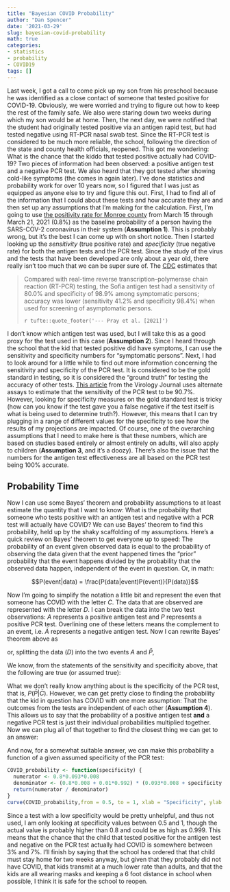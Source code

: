 ```yaml
---
title: "Bayesian COVID Probability"
author: "Dan Spencer"
date: '2021-03-29'
slug: bayesian-covid-probability
math: true
categories:
- statistics
- probability
- COVID19
tags: []
---
```


Last week, I got a call to come pick up my son from his preschool because he was identified as a close contact of someone that tested positive for COVID-19. Obviously, we were worried and trying to figure out how to keep the rest of the family safe. We also were staring down two weeks during which my son would be at home. Then, the next day, we were notified that the student had originally tested positive via an antigen rapid test, but had tested negative using RT-PCR nasal swab test. Since the RT-PCR test is considered to be much more reliable, the school, following the direction of the state and county health officials, reopened. This got me wondering: What is the chance that the kiddo that tested positive actually had COVID-19? Two pieces of information had been observed: a positive antigen test and a negative PCR test. We also heard that they got tested after showing cold-like symptoms (the comes in again later). I've done statistics and probability work for over 10 years now, so I figured that I was just as equipped as anyone else to try and figure this out. First, I had to find all of the information that I could about these tests and how accurate they are and then set up any assumptions that I'm making for the calculation. First, I'm going to use [the positivity rate for Monroe county](https://www.coronavirus.in.gov/2393.htm) from March 15 through March 21, 2021 (0.8%) as the baseline probability of a person having the SARS-COV-2 coronavirus in their system (**Assumption 1**). This is probably wrong, but it's the best I can come up with on short notice. Then I started looking up the *sensitivity* (true positive rate) and *specificity* (true negative rate) for both the antigen tests and the PCR test. Since the study of the virus and the tests that have been developed are only about a year old, there really isn't too much that we can be super sure of. The [CDC](https://www.cdc.gov/mmwr/volumes/69/wr/mm695152a3.htm) estimates that 

> Compared with real-time reverse transcription–polymerase chain reaction (RT-PCR) testing, 
> the Sofia antigen test had a sensitivity of 80.0% and specificity of 98.9% among 
> symptomatic persons; accuracy was lower (sensitivity 41.2% and specificity 98.4%) 
> when used for screening of asymptomatic persons.
>
> `r tufte::quote_footer('--- Pray et al. [2021]')`

I don't know which antigen test was used, but I will take this as a good proxy for the test used in this case (**Assumption 2**). Since I heard through the school that the kid that tested positive did have symptoms, I can use the sensitivity and specificity numbers for "symptomatic persons". Next, I had to look around for a little while to find out more information concerning the sensitivity and specificity of the PCR test. It is considered to be the gold standard in testing, so it is considered the "ground truth" for testing the accuracy of other tests. [This article](https://virologyj.biomedcentral.com/articles/10.1186/s12985-021-01489-0) from the Virology Journal uses alternate assays to estimate that the sensitivity of the PCR test to be 90.7%. However, looking for specificity measures on the gold standard test is tricky (how can you know if the test gave you a false negative if the test itself is what is being used to determine truth?). However, this means that I can try plugging in a range of different values for the specificity to see how the results of my projections are impacted. Of course, one of the overarching assumptions that I need to make here is that these numbers, which are based on studies based entirely or almost entirely on adults, will also apply to children (**Assumption 3**, and it's a doozy). There's also the issue that the numbers for the antigen test effectiveness are all based on the PCR test being 100% accurate.

## Probability Time

Now I can use some Bayes' theorem and probability assumptions to at least estimate the quantity that I want to know: What is the probability that someone who tests positive with an antigen test and negative with a PCR test will actually have COVID? We can use Bayes' theorem to find this probability, held up by the shaky scaffolding of my assumptions. Here's a quick review on Bayes' theorem to get everyone up to speed: The probability of an event given observed data is equal to the probability of observing the data given that the event happened times the "prior" probability that the event happens divided by the probability that the observed data happen, independent of the event in question. Or, in math:

$$P(event|data) = \frac{P(data|event)P(event)}{P(data)}$$

Now I'm going to simplify the notation a little bit and represent the even that someone has COVID with the letter $C$. The data that are observed are represented with the letter $D$. I can break the data into the two test observations: $A$ represents a positive antigen test and $P$ represents a positive PCR test. Overlining one of these letters means the complement to an event, i.e. $\bar{A}$ represents a negative antigen test. Now I can rewrite Bayes' theorem above as 

\begin{align}
  P(C|D) & = \frac{P(D|C)P(C)}{P(D)},
\end{align}

or, splitting the data ($D$) into the two events $A$ and $\bar{P}$,

\begin{align}
  P(C|A,\bar{P}) & = \frac{P(A \cap \bar{P} | C)P(C)}{P(A \cap \bar{P})}.
\end{align}

We know, from the statements of the sensitivity and specificity above, that the following are true (or assumed true):

\begin{align}
  P(A|C) & = 0.8, & P(A|\bar{C}) & = 0.011, \\
  P(\bar{P}|C) & = 1 - 0.907 = 0.093, & P(C) & = 0.8. \\
\end{align}

What we don't really know anything about is the specificity of the PCR test, that is, $P(\bar{P}|\bar{C})$. However, we can get pretty close to finding the probability that the kid in question has COVID with one more assumption: That the outcomes from the tests are independent of each other (**Assumption 4**). This allows us to say that the probability of a positive antigen test **and** a negative PCR test is just their individual probabilities multiplied together. Now we can plug all of that together to find the closest thing we can get to an answer:

\begin{align}
	P(C|A,\bar{P}) & = \frac{P(A \cap \bar{P} | C)P(C)}{P(A \cap \bar{P})} \\
	& = \frac{P(A|C) P(\bar{P}|C)P(C)}{P(A)P(\bar{P})} \\
	& = \frac{0.8 \times 0.093 \times 0.008}{(P(A \cap C) + P(A \cap \bar{C})) \times (P(\bar{P} \cap C) + P(\bar{P} \cap \bar{C}))} \\
	& = \frac{0.8 \times 0.093 \times 0.008}{(P(A | C) P(C) + P(A | \bar{C}) P(\bar{C})) \times (P(\bar{P}|C) P(C) + P(\bar{P}|\bar{C}) P(\bar{C}))} \\
	& = \frac{0.8 \times 0.093 \times 0.008}{(0.8\times 0.008 + 0.01 \times 0.992) \times (0.093 \times 0.008 + P(\bar{P}|\bar{C}) \times 0.992)} 
\end{align}

And now, for a somewhat suitable answer, we can make this probability a function of a given assumed specificity of the PCR test:

```r
COVID_probability <- function(specificity) {
  numerator <- 0.8*0.093*0.008
  denominator <- (0.8*0.008 + 0.01*0.992) * (0.093*0.008 + specificity * 0.992)
  return(numerator / denominator)
}
curve(COVID_probability,from = 0.5, to = 1, xlab = "Specificity", ylab = "COVID Probability")
```

Since a test with a low specificity would be pretty unhelpful, and thus not used, I am only looking at specificity values between 0.5 and 1, though the actual value is probably higher than 0.8 and could be as high as 0.999. This means that the chance that the child that tested positive for the antigen test and negative on the PCR test actually had COVID is somewhere between 3% and 7%. I'll finish by saying that the school has ordered that that child must stay home for two weeks anyway, but given that they probably did not have COVID, that kids transmit at a much lower rate than adults, and that the kids are all wearing masks and keeping a 6 foot distance in school when possible, I think it is safe for the school to reopen.